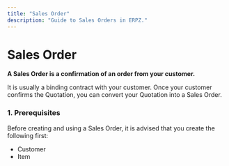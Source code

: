 ```yaml
---
title: "Sales Order"
description: "Guide to Sales Orders in ERPZ."
---
```


# Sales Order

**A Sales Order is a confirmation of an order from your customer.**

It is usually a binding contract with your customer. Once your customer confirms the Quotation, you can convert your Quotation into a Sales Order.


### 1. Prerequisites

Before creating and using a Sales Order, it is advised that you create the following first:

- Customer
- Item